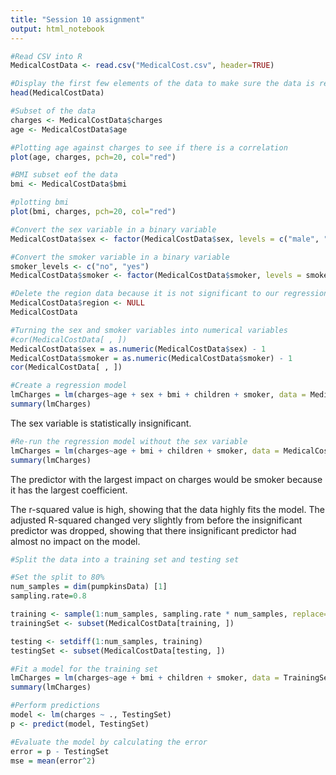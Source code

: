 ---
title: "Session 10 assignment"
output: html_notebook
---

```{r}
#Read CSV into R
MedicalCostData <- read.csv("MedicalCost.csv", header=TRUE)

#Display the first few elements of the data to make sure the data is read
head(MedicalCostData)
```

```{r}
#Subset of the data
charges <- MedicalCostData$charges
age <- MedicalCostData$age

#Plotting age against charges to see if there is a correlation
plot(age, charges, pch=20, col="red")
```

```{r}
#BMI subset eof the data
bmi <- MedicalCostData$bmi

#plotting bmi
plot(bmi, charges, pch=20, col="red")
```

```{r}
#Convert the sex variable in a binary variable
MedicalCostData$sex <- factor(MedicalCostData$sex, levels = c("male", "female"), labels = c(0,1))
```

```{r}
#Convert the smoker variable in a binary variable
smoker_levels <- c("no", "yes")
MedicalCostData$smoker <- factor(MedicalCostData$smoker, levels = smoker_levels, label = c(0,1))
```

```{r}
#Delete the region data because it is not significant to our regression
MedicalCostData$region <- NULL
MedicalCostData
```
```{r}
#Turning the sex and smoker variables into numerical variables
#cor(MedicalCostData[ , ])
MedicalCostData$sex = as.numeric(MedicalCostData$sex) - 1
MedicalCostData$smoker = as.numeric(MedicalCostData$smoker) - 1
cor(MedicalCostData[ , ])
```

```{r}
#Create a regression model
lmCharges = lm(charges~age + sex + bmi + children + smoker, data = MedicalCostData)
summary(lmCharges)
```
The sex variable is statistically insignificant.

```{r}
#Re-run the regression model without the sex variable
lmCharges = lm(charges~age + bmi + children + smoker, data = MedicalCostData)
summary(lmCharges)
```
The predictor with the largest impact on charges would be smoker because it has the largest coefficient.

The r-squared value is high, showing that the data highly fits the model. The adjusted R-squared changed very slightly from before the insignificant predictor was dropped, showing that there insignificant predictor had almost no impact on the model.

```{r}
#Split the data into a training set and testing set

#Set the split to 80%
num_samples = dim(pumpkinsData) [1]
sampling.rate=0.8

training <- sample(1:num_samples, sampling.rate * num_samples, replace=FALSE)
trainingSet <- subset(MedicalCostData[training, ])

testing <- setdiff(1:num_samples, training)
testingSet <- subset(MedicalCostData[testing, ])

```

```{r}
#Fit a model for the training set
lmCharges = lm(charges~age + bmi + children + smoker, data = TrainingSet)
summary(lmCharges)
```

```{r}
#Perform predictions 
model <- lm(charges ~ ., TestingSet)
p <- predict(model, TestingSet)
```

```{r}
#Evaluate the model by calculating the error
error = p - TestingSet
mse = mean(error^2)
```
